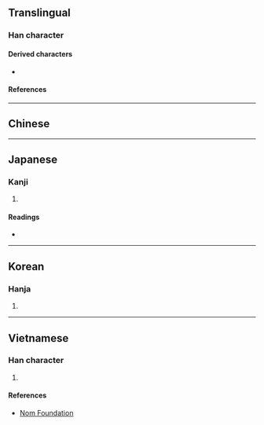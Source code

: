 {{also|寶}}
{{character info}}
{{character info|0x2F870}}
==Translingual==

===Han character===
{{Han char|rn=40|rad=宀|as=16|sn=19|four=|canj=JMFC|ids=⿳宀珎貝}}

====Derived characters====
* {{l|mul|[[𡤧]], [[𢺔]], [[𤫞]], [[𨰦]], [[靌]]}}

====References====
{{Han ref|kx=0293.050|dkj=07366|dj=0579.250|hdz=20957.080|uh=5BF3}}
{{Han ref|uh=2F870}}

----

==Chinese==
{{zh-see|寶}}

----

==Japanese==

===Kanji===
{{ja-kanji|grade=|rs=宀16}}

# {{rfdef|ja|sort=宀16}}

====Readings====
* {{ja-readings|on=[[ほう]] (hō)|kun=[[たから]] (takara)}}

----

==Korean==

===Hanja===
{{ko-hanja|hangeul=보|rv=bo|mr=po}}

# {{rfdef|ko|sort=宀16}}

----

==Vietnamese==

===Han character===
{{vi-readings|rs=宀16|reading=bảo}}

# {{rfdef|vi|sort=宀16}}

====References====
* [http://nomfoundation.org/common/nom_details.php?codepoint=5bf3 Nom Foundation]